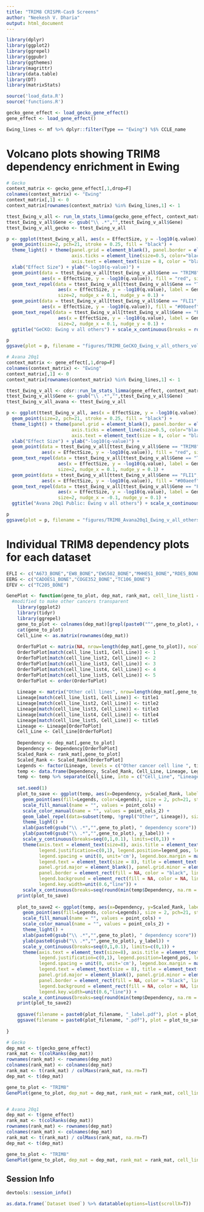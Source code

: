 ```yaml
---
title: "TRIM8 CRISPR-Cas9 Screens"
author: "Neekesh V. Dharia"
output: html_document
---
```


```r
library(dplyr)
library(ggplot2)
library(ggrepel)
library(ggpubr)
library(ggthemes)
library(magrittr)
library(data.table)
library(DT)
library(matrixStats)

source('load_data.R')
source('functions.R')

gecko_gene_effect <- load_gecko_gene_effect()
gene_effect <- load_gene_effect()

Ewing_lines <- mf %>% dplyr::filter(Type == "Ewing") %$% CCLE_name
```


# Volcano plots showing TRIM8 dependency enrichment in Ewing


```r
# Gecko
context_matrix <- gecko_gene_effect[,1,drop=F]
colnames(context_matrix) <- "Ewing"
context_matrix[,1] <- 0
context_matrix[rownames(context_matrix) %in% Ewing_lines,1] <- 1

ttest_Ewing_v_all <- run_lm_stats_limma(gecko_gene_effect, context_matrix[,1])
ttest_Ewing_v_all$Gene <- gsub("\\ .*","",ttest_Ewing_v_all$Gene)
ttest_Ewing_v_all_gecko <- ttest_Ewing_v_all

p <- ggplot(ttest_Ewing_v_all, aes(x = EffectSize, y = -log10(q.value))) + 
  geom_point(size=2, pch=21, stroke = 0.25, fill = "black") + 
  theme_light() + theme(panel.grid = element_blank(), panel.border = element_blank(), axis.line = element_line(size=0.5), 
                        axis.ticks = element_line(size=0.5, color="black"), text = element_text(size = 8, color = "black"), 
                        axis.text = element_text(size = 8, color = "black"), plot.title = element_text(size = 8, color = "black")) +
  xlab("Effect Size") + ylab("-log10(q-value)") + 
  geom_point(data = ttest_Ewing_v_all[ttest_Ewing_v_all$Gene == "TRIM8",,drop=F], 
             aes(x = EffectSize, y = -log10(q.value)), fill = "red", size = 2,  pch=21, stroke = 0.25) + 
  geom_text_repel(data = ttest_Ewing_v_all[ttest_Ewing_v_all$Gene == "TRIM8",,drop=F], 
                   aes(x = EffectSize, y = -log10(q.value), label = Gene), 
                   size=2, nudge_x = 0.1, nudge_y = 0.1) + 
  geom_point(data = ttest_Ewing_v_all[ttest_Ewing_v_all$Gene == "FLI1",,drop=F], 
             aes(x = EffectSize, y = -log10(q.value)), fill = "#00aeef", size = 2,  pch=21, stroke = 0.25) + 
  geom_text_repel(data = ttest_Ewing_v_all[ttest_Ewing_v_all$Gene == "FLI1",,drop=F], 
                   aes(x = EffectSize, y = -log10(q.value), label = Gene), 
                   size=2, nudge_x = 0.1, nudge_y = 0.1) + 
  ggtitle("GeCKO: Ewing v all others") + scale_x_continuous(breaks = round(seq(-0.9, 0.9, 0.3),2))

p
ggsave(plot = p, filename = "figures/TRIM8_GeCKO_Ewing_v_all_others_volcano.pdf", width = 2.5, height = 2.5, limitsize=FALSE, useDingbats=FALSE)

# Avana 20q1 
context_matrix <- gene_effect[,1,drop=F]
colnames(context_matrix) <- "Ewing"
context_matrix[,1] <- 0
context_matrix[rownames(context_matrix) %in% Ewing_lines,1] <- 1

ttest_Ewing_v_all <- cdsr::run_lm_stats_limma(gene_effect, context_matrix[,1])
ttest_Ewing_v_all$Gene <- gsub("\\ .*","",ttest_Ewing_v_all$Gene)
ttest_Ewing_v_all_avana <- ttest_Ewing_v_all

p <- ggplot(ttest_Ewing_v_all, aes(x = EffectSize, y = -log10(q.value))) + 
  geom_point(size=2, pch=21, stroke = 0.25, fill = "black") + 
  theme_light() + theme(panel.grid = element_blank(), panel.border = element_blank(), axis.line = element_line(size=0.5), 
                        axis.ticks = element_line(size=0.5, color="black"), text = element_text(size = 8, color = "black"), 
                        axis.text = element_text(size = 8, color = "black"), plot.title = element_text(size = 8, color = "black")) +
  xlab("Effect Size") + ylab("-log10(q-value)") + 
  geom_point(data = ttest_Ewing_v_all[ttest_Ewing_v_all$Gene == "TRIM8",,drop=F], 
             aes(x = EffectSize, y = -log10(q.value)), fill = "red", size = 2,  pch=21, stroke = 0.25) + 
  geom_text_repel(data = ttest_Ewing_v_all[ttest_Ewing_v_all$Gene == "TRIM8",,drop=F], 
                   aes(x = EffectSize, y = -log10(q.value), label = Gene), 
                   size=2, nudge_x = 0.1, nudge_y = 0.1) + 
  geom_point(data = ttest_Ewing_v_all[ttest_Ewing_v_all$Gene == "FLI1",,drop=F], 
             aes(x = EffectSize, y = -log10(q.value)), fill = "#00aeef", size = 2,  pch=21, stroke = 0.25) + 
  geom_text_repel(data = ttest_Ewing_v_all[ttest_Ewing_v_all$Gene == "FLI1",,drop=F], 
                   aes(x = EffectSize, y = -log10(q.value), label = Gene), 
                   size=2, nudge_x = -0.1, nudge_y = 0.1) + 
  ggtitle("Avana 20q1 Public: Ewing v all others") + scale_x_continuous(breaks = round(seq(-0.9, 0.9, 0.3),2))

p
ggsave(plot = p, filename = "figures/TRIM8_Avana20q1_Ewing_v_all_others_volcano.pdf", width = 2.5, height = 2.5, limitsize=FALSE, useDingbats=FALSE)
```

  
# Individual TRIM8 dependency plots for each dataset


```r
EFLI <- c("A673_BONE","EW8_BONE","EWS502_BONE","MHHES1_BONE","RDES_BONE","SKES1_BONE","SKNEP1_BONE","SKPNDW_BONE","TC71_BONE","TC32_BONE","SKNMC_BONE","TC138_BONE", "ES4_BONE", "ES5_BONE", "ES8_BONE", "EW1_BONE", "EW16_BONE", "EW22_BONE", "EW7_BONE", "MCIXC_BONE")
EERG <- c("CADOES1_BONE","COGE352_BONE","TC106_BONE")
EFEV <- c("TC205_BONE")

GenePlot <- function(gene_to_plot, dep_mat, rank_mat, cell_line_list1 = NULL, cell_line_list2 = NULL, cell_line_list3 = NULL, cell_line_list4 = NULL, cell_line_list5 = NULL, title1 = NULL, title2 = NULL, title3 = NULL, title4 = NULL, title5 = NULL, plottitle = NULL, plot_filename = "01", plot_width = 3.75, plot_height=2.25, scale_factor=0.2, point_cols=c(rgb(0.745098,0.745098,0.745098,0.2), "red", "black", "#00aeef", "purple"), point_cols_2=c(rgb(0,0,0,0.2), "black", "black", "black", "black"), y_label=" scaled rank", legend_pos=c(0.01,1.05)) {
  #modified to make other cancers transparent
    library(ggplot2)
    library(tidyr)
    library(ggrepel)
    gene_to_plot <- colnames(dep_mat)[grepl(paste0("^",gene_to_plot), colnames(dep_mat))][1]
    cat(gene_to_plot)
    Cell_Line <- as.matrix(rownames(dep_mat))
    
    OrderToPlot <- matrix(NA, nrow=length(dep_mat[,gene_to_plot]), ncol=1)
    OrderToPlot[match(cell_line_list1, Cell_Line)] <- 1
    OrderToPlot[match(cell_line_list2, Cell_Line)] <- 2
    OrderToPlot[match(cell_line_list3, Cell_Line)] <- 3
    OrderToPlot[match(cell_line_list4, Cell_Line)] <- 4
    OrderToPlot[match(cell_line_list5, Cell_Line)] <- 5
    OrderToPlot <- order(OrderToPlot)
    
    Lineage <- matrix("Other cell lines", nrow=length(dep_mat[,gene_to_plot]), ncol=1)
    Lineage[match(cell_line_list1, Cell_Line)] <- title1
    Lineage[match(cell_line_list2, Cell_Line)] <- title2
    Lineage[match(cell_line_list3, Cell_Line)] <- title3
    Lineage[match(cell_line_list4, Cell_Line)] <- title4
    Lineage[match(cell_line_list5, Cell_Line)] <- title5
    Lineage <- Lineage[OrderToPlot]
    Cell_Line <- Cell_Line[OrderToPlot]
    
    Dependency <- dep_mat[,gene_to_plot]
    Dependency <- Dependency[OrderToPlot]
    Scaled_Rank <- rank_mat[,gene_to_plot]
    Scaled_Rank <- Scaled_Rank[OrderToPlot]
    Legends <- factor(Lineage, levels = c("Other cancer cell line ", title1, title2, title3, title4, title5))
    temp <- data.frame(Dependency, Scaled_Rank, Cell_Line, Lineage, Legends) 
    temp <- temp %>% separate(Cell_Line, into = c("Cell_Line", "Lineage2"), sep = "_", extra = "merge") 
    
    set.seed(1)
    plot_to_save <- ggplot(temp, aes(x=Dependency, y=Scaled_Rank, label=Cell_Line)) + 
      geom_point(aes(fill=Legends, color=Legends), size = 2, pch=21, stroke = 0.25) + 
      scale_fill_manual(name = "", values = point_cols) + 
      scale_color_manual(name = "", values = point_cols_2) +
      geom_label_repel(data=subset(temp, !grepl("Other", Lineage)), size = 2, force = 2, box.padding = unit(0.3, 'lines'), max.iter = 1e4, segment.color = 'black', nudge_y = 0.1) + 
      theme_light() + 
      xlab(paste0(gsub("\\ .*","",gene_to_plot), " dependency score")) + 
      ylab(paste0(gsub("\\ .*","",gene_to_plot), y_label)) + 
      scale_y_continuous(breaks=seq(0,1,0.1), limits=c(0,1)) + 
      theme(axis.text = element_text(size=8), axis.title = element_text(size=10), 
            legend.justification=c(0,1), legend.position=legend_pos, legend.margin = margin(t = 0, unit='cm'), 
            legend.spacing = unit(0, unit='cm'), legend.box.margin = margin(t = 0, unit='cm'), 
            legend.text = element_text(size = 8), title = element_text(size=8), 
            panel.grid.major = element_blank(), panel.grid.minor = element_blank(), panel.background = element_blank(), 
            panel.border = element_rect(fill = NA, color = "black", linetype = 1), 
            legend.background = element_rect(fill = NA, color = NA, linetype = 0), legend.key.height=unit(0.6,"line"),
            legend.key.width=unit(0.6,"line")) + 
      scale_x_continuous(breaks=seq(round(min(temp$Dependency, na.rm = T)/scale_factor)*scale_factor,round(max(temp$Dependency, na.rm = T)/scale_factor)*scale_factor,scale_factor))
    print(plot_to_save)
    
    plot_to_save2 <- ggplot(temp, aes(x=Dependency, y=Scaled_Rank, label=Cell_Line)) + 
      geom_point(aes(fill=Legends, color=Legends), size = 2, pch=21, stroke = 0.25) + 
      scale_fill_manual(name = "", values = point_cols) +
      scale_color_manual(name = "", values = point_cols_2) +
      theme_light() + 
      xlab(paste0(gsub("\\ .*","",gene_to_plot), " dependency score")) + 
      ylab(paste0(gsub("\\ .*","",gene_to_plot), y_label)) + 
      scale_y_continuous(breaks=seq(0,1,0.1), limits=c(0,1)) + 
      theme(axis.text = element_text(size=8), axis.title = element_text(size=10), 
            legend.justification=c(0,1), legend.position=legend_pos, legend.margin = margin(t = 0, unit='cm'), 
            legend.spacing = unit(0, unit='cm'), legend.box.margin = margin(t = 0, unit='cm'), 
            legend.text = element_text(size = 8), title = element_text(size=8), 
            panel.grid.major = element_blank(), panel.grid.minor = element_blank(), panel.background = element_blank(), 
            panel.border = element_rect(fill = NA, color = "black", linetype = 1), 
            legend.background = element_rect(fill = NA, color = NA, linetype = 0), legend.key.height=unit(0.6,"line"),
            legend.key.width=unit(0.6,"line")) + 
      scale_x_continuous(breaks=seq(round(min(temp$Dependency, na.rm = T)/scale_factor)*scale_factor,round(max(temp$Dependency, na.rm = T)/scale_factor)*scale_factor,scale_factor))
    print(plot_to_save2)
    
    ggsave(filename = paste0(plot_filename, "_label.pdf"), plot = plot_to_save, width = plot_width, height = plot_height, limitsize=FALSE, useDingbats=FALSE)
    ggsave(filename = paste0(plot_filename, ".pdf"), plot = plot_to_save2, width = plot_width, height = plot_height, limitsize=FALSE, useDingbats=FALSE)
    
}

# Gecko
dep_mat <- t(gecko_gene_effect)
rank_mat <- t(colRanks(dep_mat))
rownames(rank_mat) <- rownames(dep_mat)
colnames(rank_mat) <- colnames(dep_mat)
rank_mat <- t(rank_mat) / colMaxs(rank_mat, na.rm=T)
dep_mat <- t(dep_mat)

gene_to_plot <- "TRIM8"
GenePlot(gene_to_plot, dep_mat = dep_mat, rank_mat = rank_mat, cell_line_list1 = rownames(dep_mat)[!(rownames(dep_mat) %in% Ewing_lines)], cell_line_list2 = EFLI[EFLI %in% rownames(dep_mat)], cell_line_list3 = EERG[EERG %in% rownames(dep_mat)], cell_line_list4 = EFEV[EFEV %in% rownames(dep_mat)], title1 = "Other cancer cell lines", title2 = "Ewing EWS-FLI cell lines", title3 = "Ewing EWS-ERG cell lines", title4 = "Ewing EWS-FEV cell lines", plot_filename = paste0("figures/",gene_to_plot,"_GeCKO_byEWSfusion"))


# Avana 20q1 
dep_mat <- t(gene_effect)
rank_mat <- t(colRanks(dep_mat))
rownames(rank_mat) <- rownames(dep_mat)
colnames(rank_mat) <- colnames(dep_mat)
rank_mat <- t(rank_mat) / colMaxs(rank_mat, na.rm=T)
dep_mat <- t(dep_mat)

gene_to_plot <- "TRIM8"
GenePlot(gene_to_plot, dep_mat = dep_mat, rank_mat = rank_mat, cell_line_list1 = rownames(dep_mat)[!(rownames(dep_mat) %in% Ewing_lines)], cell_line_list2 = EFLI[EFLI %in% rownames(dep_mat)], cell_line_list3 = EERG[EERG %in% rownames(dep_mat)], cell_line_list4 = EFEV[EFEV %in% rownames(dep_mat)], title1 = "Other cancer cell lines", title2 = "Ewing EWS-FLI cell lines", title3 = "Ewing EWS-ERG cell lines", title4 = "Ewing EWS-FEV cell lines", plot_filename = paste0("figures/",gene_to_plot,"_Avana20q1_byEWSfusion"))
```

## Session Info

```r
devtools::session_info()
```

```r
as.data.frame(`Dataset Used`) %>% datatable(options=list(scrollX=T))
```

